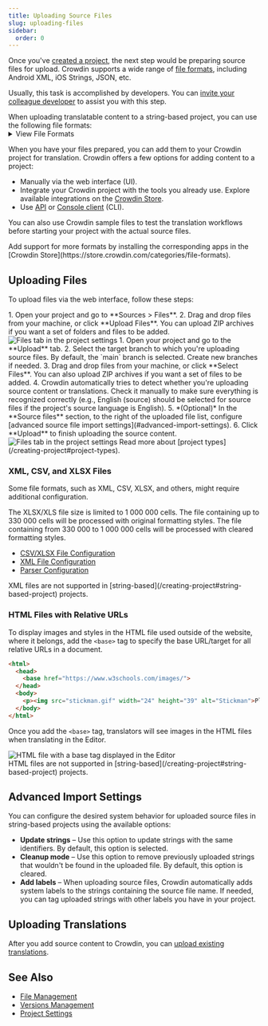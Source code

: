 ```yaml
---
title: Uploading Source Files
slug: uploading-files
sidebar:
  order: 0
---
```



Once you've [created a project](/creating-project), the next step would be preparing source files for upload. Crowdin supports a wide range of [file formats](/supported-formats), including Android XML, iOS Strings, JSON, etc.

Usually, this task is accomplished by developers. You can [invite your colleague developer](/inviting-people) to assist you with this step.

<Aside title="String-Based Projects">
  When uploading translatable content to a string-based project, you can use the following file formats:

  <details>
    <summary>View File Formats</summary>
    <Include file="sb-file-formats.mdx" />
  </details>
</Aside>

When you have your files prepared, you can add them to your Crowdin project for translation. Crowdin offers a few options for adding content to a project:

* Manually via the web interface (UI).
* Integrate your Crowdin project with the tools you already use. Explore available integrations on the [Crowdin Store](https://store.crowdin.com/).
* Use [API](/developer/api) or [Console client](https://crowdin.github.io/crowdin-cli/) (CLI).

You can also use Crowdin sample files to test the translation workflows before starting your project with the actual source files.

<Aside type="tip">
  Add support for more formats by installing the corresponding apps in the [Crowdin Store](https://store.crowdin.com/categories/file-formats).
</Aside>

## Uploading Files

To upload files via the web interface, follow these steps:

<Tabs syncKey="projectType">
  <TabItem label="File-based project">
    <Steps>
      1. Open your project and go to **Sources > Files**.
      2. Drag and drop files from your machine, or click **Upload Files**. You can upload ZIP archives if you want a set of folders and files to be added. <Image src={uploadFiles} alt="Files tab in the project settings" />
    </Steps>
  </TabItem>
  <TabItem label="String-based project">
    <Steps>
      1. Open your project and go to the **Upload** tab.
      2. Select the target branch to which you're uploading source files. By default, the `main` branch is selected. Create new branches if needed.
      3. Drag and drop files from your machine, or click **Select Files**. You can also upload ZIP archives if you want a set of files to be added.
      4. Crowdin automatically tries to detect whether you're uploading source content or translations. Check it manually to make sure everything is recognized correctly (e.g., English (source) should be selected for source files if the project's source language is English).
      5. *(Optional)* In the **Source files** section, to the right of the uploaded file list, configure [advanced source file import settings](#advanced-import-settings).
      6. Click **Upload** to finish uploading the source content. <Image src={uploadFilesSB} alt="Files tab in the project settings" />
    </Steps>
  </TabItem>
</Tabs>

<ReadMore>
  Read more about [project types](/creating-project#project-types).
</ReadMore>

### XML, CSV, and XLSX Files

Some file formats, such as XML, CSV, XLSX, and others, might require additional configuration.

<Aside>
  The XLSX/XLS file size is limited to 1 000 000 cells. The file containing up to 330 000 cells will be processed with original formatting styles. The file containing from 330 000 to 1 000 000 cells will be processed with cleared formatting styles.
</Aside>

* [CSV/XLSX File Configuration](/csv-xlsx-configuration)
* [XML File Configuration](/xml-configuration)
* [Parser Configuration](/project-settings/parser-configuration)

<Aside type="caution" title="Limitations">
  XML files are not supported in [string-based](/creating-project#string-based-project) projects.
</Aside>

### HTML Files with Relative URLs

To display images and styles in the HTML file used outside of the website, where it belongs, add the `<base>` tag to specify the base URL/target for all relative URLs in a document.

```html
<html>
  <head>
    <base href="https://www.w3schools.com/images/">
  </head>
  <body>
    <p><img src="stickman.gif" width="24" height="39" alt="Stickman">Please note that we only specified a relative address for the image. Since we specified a base URL in the head section, the browser will look for the image at "https://www.w3schools.com/images/stickman.gif".</p>
  </body>
</html>
```

Once you add the `<base>` tag, translators will see images in the HTML files when translating in the Editor.

<Image src={baseHtmlEditor} alt="HTML file with a base tag displayed in the Editor" />

<Aside type="caution" title="Limitations">
  HTML files are not supported in [string-based](/creating-project#string-based-project) projects.
</Aside>

## Advanced Import Settings

You can configure the desired system behavior for uploaded source files in string-based projects using the available options:

* **Update strings** &ndash; Use this option to update strings with the same identifiers. By default, this option is selected.
* **Cleanup mode** &ndash; Use this option to remove previously uploaded strings that wouldn't be found in the uploaded file. By default, this option is cleared.
* **Add labels** &ndash; When uploading source files, Crowdin automatically adds system labels to the strings containing the source file name. If needed, you can tag uploaded strings with other labels you have in your project.

## Uploading Translations

After you add source content to Crowdin, you can [upload existing translations](/uploading-translations).

## See Also

- [File Management](/file-management)
- [Versions Management](/version-management)
- [Project Settings](/project-settings)
